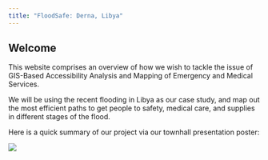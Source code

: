 ---
title: "FloodSafe: Derna, Libya"
---

## Welcome

This website comprises an overview of how we wish to tackle the issue of GIS-Based Accessibility Analysis and Mapping of Emergency and Medical Services.

We will be using the recent flooding in Libya as our case study, and map out the most efficient paths to get people to safety, medical care, and supplies in different stages of the flood.

Here is a quick summary of our project via our townhall presentation poster:

![](images/Poster Final.png)
